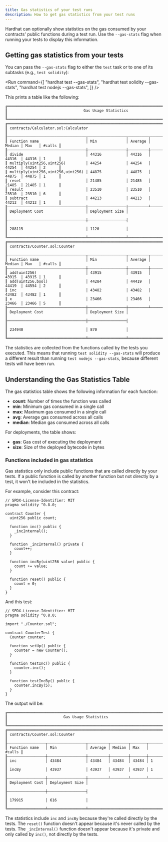 ```yaml
---
title: Gas statistics of your test runs
description: How to get gas statistics from your test runs
---
```



Hardhat can optionally show statistics on the gas consumed by your contracts' public functions during a test run. Use the `--gas-stats` flag when running your tests to display this information.

## Getting gas statistics from your tests

You can pass the `--gas-stats` flag to either the `test` task or to one of its subtasks (e.g., `test solidity`):

<Run
  command={[
    "hardhat test --gas-stats",
    "hardhat test solidity --gas-stats",
    "hardhat test nodejs --gas-stats",
  ]}
/>

This prints a table like the following:

```
╔═════════════════════════════════════════════════════════════════════════════════════════╗
║                                  Gas Usage Statistics                                   ║
╚═════════════════════════════════════════════════════════════════════════════════════════╝
╔═════════════════════════════════════════════════════════════════════════════════════════╗
║ contracts/Calculator.sol:Calculator                                                     ║
╟───────────────────────────────────┬─────────────────┬─────────┬────────┬───────┬────────╢
║ Function name                     │ Min             │ Average │ Median │ Max   │ #calls ║
╟───────────────────────────────────┼─────────────────┼─────────┼────────┼───────┼────────╢
║ divide                            │ 44316           │ 44316   │ 44316  │ 44316 │ 1      ║
║ multiply(uint256,uint256)         │ 44254           │ 44254   │ 44254  │ 44254 │ 2      ║
║ multiply(uint256,uint256,uint256) │ 44875           │ 44875   │ 44875  │ 44875 │ 1      ║
║ reset                             │ 21485           │ 21485   │ 21485  │ 21485 │ 1      ║
║ result                            │ 23510           │ 23510   │ 23510  │ 23510 │ 6      ║
║ subtract                          │ 44213           │ 44213   │ 44213  │ 44213 │ 1      ║
╟───────────────────────────────────┼─────────────────┼─────────┴────────┴───────┴────────╢
║ Deployment Cost                   │ Deployment Size │                                   ║
╟───────────────────────────────────┼─────────────────┤                                   ║
║ 288115                            │ 1120            │                                   ║
╚═══════════════════════════════════╧═════════════════╧═══════════════════════════════════╝
╔═════════════════════════════════════════════════════════════════════════════════════════╗
║ contracts/Counter.sol:Counter                                                           ║
╟───────────────────────────────────┬─────────────────┬─────────┬────────┬───────┬────────╢
║ Function name                     │ Min             │ Average │ Median │ Max   │ #calls ║
╟───────────────────────────────────┼─────────────────┼─────────┼────────┼───────┼────────╢
║ add(uint256)                      │ 43915           │ 43915   │ 43915  │ 43915 │ 1      ║
║ add(uint256,bool)                 │ 44284           │ 44419   │ 44419  │ 44554 │ 2      ║
║ inc                               │ 43482           │ 43482   │ 43482  │ 43482 │ 1      ║
║ x                                 │ 23466           │ 23466   │ 23466  │ 23466 │ 5      ║
╟───────────────────────────────────┼─────────────────┼─────────┴────────┴───────┴────────╢
║ Deployment Cost                   │ Deployment Size │                                   ║
╟───────────────────────────────────┼─────────────────┤                                   ║
║ 234940                            │ 870             │                                   ║
╚═══════════════════════════════════╧═════════════════╧═══════════════════════════════════╝
```

The statistics are collected from the functions called by the tests you executed. This means that running `test solidity --gas-stats` will produce a different result than running `test nodejs --gas-stats`, because different tests will have been run.

## Understanding the Gas Statistics Table

The gas statistics table shows the following information for each function:

- **count**: Number of times the function was called
- **min**: Minimum gas consumed in a single call
- **max**: Maximum gas consumed in a single call
- **avg**: Average gas consumed across all calls
- **median**: Median gas consumed across all calls

For deployments, the table shows:

- **gas**: Gas cost of executing the deployment
- **size**: Size of the deployed bytecode in bytes

### Functions included in gas statistics

Gas statistics only include public functions that are called directly by your tests. If a public function is called by another function but not directly by a test, it won't be included in the statistics.

For example, consider this contract:

```solidity
// SPDX-License-Identifier: MIT
pragma solidity ^0.8.0;

contract Counter {
  uint256 public count;

  function inc() public {
    _incInternal();
  }

  function _incInternal() private {
    count++;
  }

  function incBy(uint256 value) public {
    count += value;
  }

  function reset() public {
    count = 0;
  }
}
```

And this test:

```solidity
// SPDX-License-Identifier: MIT
pragma solidity ^0.8.0;

import "./Counter.sol";

contract CounterTest {
  Counter counter;

  function setUp() public {
    counter = new Counter();
  }

  function testInc() public {
    counter.inc();
  }

  function testIncBy() public {
    counter.incBy(5);
  }
}
```

The output will be:

```
╔═══════════════════════════════════════════════════════════════════════╗
║                         Gas Usage Statistics                          ║
╚═══════════════════════════════════════════════════════════════════════╝
╔═══════════════════════════════════════════════════════════════════════╗
║ contracts/Counter.sol:Counter                                         ║
╟─────────────────┬─────────────────┬─────────┬────────┬───────┬────────╢
║ Function name   │ Min             │ Average │ Median │ Max   │ #calls ║
╟─────────────────┼─────────────────┼─────────┼────────┼───────┼────────╢
║ inc             │ 43484           │ 43484   │ 43484  │ 43484 │ 1      ║
║ incBy           │ 43937           │ 43937   │ 43937  │ 43937 │ 1      ║
╟─────────────────┼─────────────────┼─────────┴────────┴───────┴────────╢
║ Deployment Cost │ Deployment Size │                                   ║
╟─────────────────┼─────────────────┤                                   ║
║ 179915          │ 616             │                                   ║
╚═════════════════╧═════════════════╧═══════════════════════════════════╝
```

The statistics include `inc` and `incBy` because they're called directly by the tests. The `reset()` function doesn't appear because it's never called by the tests. The `_incInternal()` function doesn't appear because it's private and only called by `inc()`, not directly by the tests.
